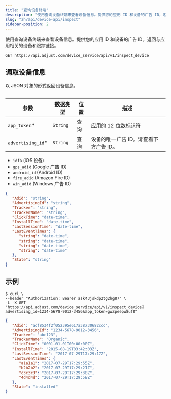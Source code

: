 ```yaml
---
title: "查询设备终端"
description: "使用查询设备终端来查看设备信息。提供您的应用 ID 和设备的广告 ID，返回与应用相关的设备和跟踪链接。"
slug: "zh/api/device-api/inspect"
sidebar-position: 2
---
```


使用查询设备终端来查看设备信息。提供您的应用 ID 和设备的广告 ID，返回与应用相关的设备和跟踪链接。

```http
GET https://api.adjust.com/device_service/api/v1/inspect_device
```

## 调取设备信息

以 JSON 对象的形式返回设备信息。

<Table>

| 参数               | 数据类型 | 位置 | 描述                                                       |
| ------------------ | -------- | ---- | ---------------------------------------------------------- |
| `app_token`\*      | `String` | 查询 | 应用的 12 位数标识符                                       |
| `advertising_id`\* | `String` | 查询 | 设备的唯一广告 ID。请查看下方[广告 ID](#advertising-ids)。 |

</Table> <Accordion title="广告 ID">

-  `idfa` \(iOS 设备\)
-  `gps_adid` \(Google 广告 ID\)
-  `android_id` \(Android ID\)
-  `fire_adid` \(Amazon Fire ID\)
-  `win_adid` \(Windows 广告 ID\)

</Accordion>

```json
{
   "Adid": "string",
   "AdvertisingId": "string",
   "Tracker": "string",
   "TrackerName": "string",
   "ClickTime": "date-time",
   "InstallTime": "date-time",
   "LastSessionTime": "date-time",
   "LastEventTimes": {
      "string": "date-time",
      "string": "date-time",
      "string": "date-time",
      "string": "date-time"
   },
   "State": "string"
}
```

## 示例

```console
$ curl \
--header "Authorization: Bearer ask43jskdp2tg2hg87" \
-L -X GET "https://api.adjust.com/device_service/api/v1/inspect_device?advertising_id=1234-5678-9012-3456&app_token=gwzpeepw8uf8"
```

```json
{
   "Adid": "acf8534f2f052395e617a38730682ccc",
   "AdvertisingId": "1234-5678-9012-3456",
   "Tracker": "abc123",
   "TrackerName": "Organic",
   "ClickTime": "0001-01-01T00:00:00Z",
   "InstallTime": "2015-08-19T03:42:03Z",
   "LastSessionTime": "2017-07-29T17:29:17Z",
   "LastEventTimes": {
      "a1a1a1": "2017-07-29T17:29:55Z",
      "b2b2b2": "2017-07-29T17:29:21Z",
      "c3c3c3": "2017-07-29T17:29:38Z",
      "4d4d4d": "2017-07-29T17:29:58Z"
   },
   "State": "installed"
}
```

